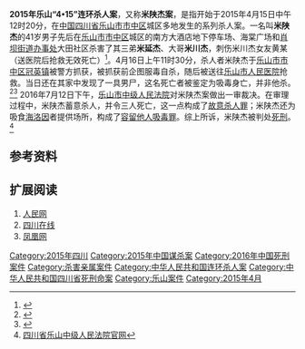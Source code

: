 {{citation style|time=2015-05-16T06:19:23+00:00}}
{{Infobox criminal case
|图片=MiShanjie.jpg
|图片说明=米陕杰照片
|图片大小=199
|名称=2015年乐山“4·15”连环杀人案
|公诉罪名=[[故意杀人罪|故意杀人罪]]、[[容留他人吸毒罪|容留他人吸毒罪]]
|审理法院=乐山市中级人民法院
|公诉日期=2016年7月12日}}
'''2015年乐山“4•15”连环杀人案'''，又称'''米陕杰案'''，是指开始于2015年4月15日中午12时20分，在[[中华人民共和国|中国]][[四川省|四川省]][[乐山市|乐山市]][[市中区_(乐山市)|市中区]]城区多地发生的系列杀人案。一名叫'''米陕杰'''的41岁男子先后在[[乐山市|乐山市]][[市中区_(乐山市)|市中区]]城区的南方大酒店地下停车场、海棠广场和[[肖坝街道办事处|肖坝街道办事处]]大田社区杀害了其三弟'''米延杰'''、大哥'''米川杰'''，刺伤米川杰女友黄某（送医院后抢救无效死亡）<ref>{{Cite web |url=http://daan.cpd.com.cn/n157194/c28354748/content.html |title=中国警察网 |accessdate=2015-04-16 |archive-date=2015-04-16 |archive-url=https://web.archive.org/web/20150416131753/http://daan.cpd.com.cn/n157194/c28354748/content.html |dead-url=no }}</ref>。4月16日上午11时30分，杀人者米陕杰于[[乐山市|乐山市]][[市中区_(乐山市)|市中区]][[冠英镇|冠英镇]]被警方抓获，被抓获前企图服毒自杀，随后被送往[[乐山市人民医院|乐山市人民医院]]抢救。当日还在其家中发现了一具男尸，这名死亡者被鉴定为吸毒身亡，并非他杀。<ref>{{Cite web |url=http://news.sohu.com/20150416/n411382817.shtml |title=搜狐新闻 |accessdate=2015-04-16 |archive-date=2015-04-16 |archive-url=https://web.archive.org/web/20150416121730/http://news.sohu.com/20150416/n411382817.shtml |dead-url=no }}</ref><ref>{{Cite web |url=http://news.huaxi100.com/show-226-620394-1.html |title=华西都市报 |accessdate=2015-04-16 |archive-date=2015-04-16 |archive-url=https://web.archive.org/web/20150416121819/http://news.huaxi100.com/show-226-620394-1.html |dead-url=no }}</ref>
2016年7月12日下午，[[乐山市中级人民法院|乐山市中级人民法院]]对米陕杰案做出一审裁决。在审理过程中，米陕杰蓄意杀人，并令三人死亡，这一点构成了[[故意杀人罪|故意杀人罪]]；米陕杰还为吸食[[海洛因|海洛因]]者提供场所，构成了[[容留他人吸毒罪|容留他人吸毒罪]]。综上所诉，米陕杰被判处[[死刑|死刑]]。<ref>[http://cache.baiducontent.com/c?m=9d78d513d9d430ae4f9b91690c66c0171243f1632bd6a0020fa2843ee2701c011969b9fd61600705a0d8612244ea5e5c9dae77267c1420c0ce95cc5dddccc37432d37b602d0b863714d81eaddc46529b66cf04&p=8f36ca13c8904ead13bd9b7c56&newp=aa6cca16d9c107fa08e296375953d8304a02c70e3cc3864e1290c408d23f061d4862e7be26241a03d8c27d6202ad425ae0f1317323454df6cc8a871d81edd47d&user=baidu&fm=sc&query=%C3%D7%C9%C2%BD%DC+site%3A%2Egov%2Ecn&qid=a20e36c0000e8a36&p1=7 四川省乐山中级人民法院官网]{{Dead link|date=2019年12月 |bot=InternetArchiveBot |fix-attempted=yes }}</ref>

==参考资料==
{{reflist}}
==扩展阅读==
#[http://politics.people.com.cn/n/2015/0416/c70731-26856602.html 人民网]{{Wayback|url=http://politics.people.com.cn/n/2015/0416/c70731-26856602.html |date=20160304083633 }}
#[http://sichuan.scol.com.cn/lsxw/201504/10131768.html 四川在线]{{Wayback|url=http://sichuan.scol.com.cn/lsxw/201504/10131768.html |date=20150416122207 }}
#[http://finance.ifeng.com/a/20150416/13639373_0.shtml 凤凰网] {{Wayback|url=http://finance.ifeng.com/a/20150416/13639373_0.shtml |date=20190702051020 }}

[[Category:2015年四川|Category:2015年四川]]
[[Category:2015年中国谋杀案|Category:2015年中国谋杀案]]
[[Category:2016年中国死刑案件|Category:2016年中国死刑案件]]
[[Category:杀害亲属案件|Category:杀害亲属案件]]
[[Category:中华人民共和国连环杀人案|Category:中华人民共和国连环杀人案]]
[[Category:中华人民共和国四川省死刑命案|Category:中华人民共和国四川省死刑命案]]
[[Category:乐山案件|Category:乐山案件]]
[[Category:2015年4月|Category:2015年4月]]